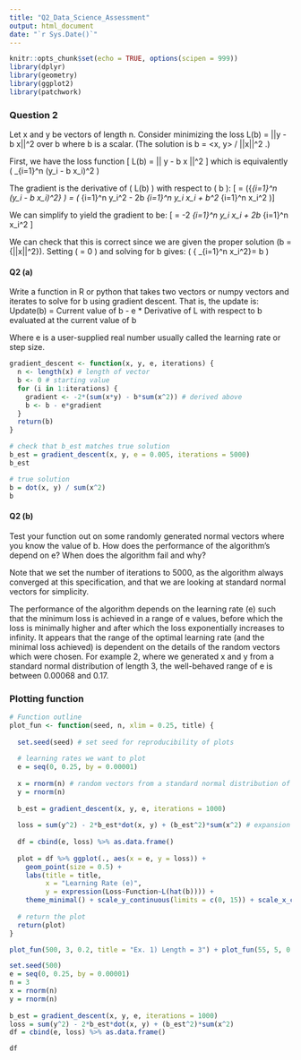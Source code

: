 ```yaml
---
title: "Q2_Data_Science_Assessment"
output: html_document
date: "`r Sys.Date()`"
---
```


```r
knitr::opts_chunk$set(echo = TRUE, options(scipen = 999))
library(dplyr)
library(geometry)
library(ggplot2)
library(patchwork)
```


### Question 2
Let x and y be vectors of length n. Consider minimizing the loss L(b) = ||y - b x||^2 over b where b is a scalar. (The solution is b = <x, y> / ||x||^2 .) 

First, we have the loss function \[ L(b) = || y - b \cdot x ||^2 \] which is equivalently \( \sum_{i=1}^n (y_i - b \cdot x_i)^2 \)

The gradient is the derivative of \( L(b) \) with respect to \( b \): \[ \frac{dL(b)}{db} = \frac{d}{db} \left({\sum_{i=1}^n (y_i - b \cdot x_i)^2} \right) = \frac{d}{db} \left( \sum_{i=1}^n y_i^2 - 2b \sum_{i=1}^n y_i \cdot x_i + b^2 \sum_{i=1}^n x_i^2 \right)\]

We can simplify to yield the gradient to be:
\[ \frac{dL(b)}{db} = -2 \sum_{i=1}^n y_i \cdot x_i + 2b \sum_{i=1}^n x_i^2 \] 

We can check that this is correct since we are given the proper solution \(b = \frac{<x, y>} {||x||^2}\). Setting \( \frac{dL(b)}{db} = 0 \) and solving for b gives: \( \frac{\sum_{i=1}^n y_i \cdot x_i} { \sum_{i=1}^n x_i^2}= b \)

#### Q2 (a) 
Write a function in R or python that takes two vectors or numpy vectors and iterates to solve for b using gradient descent. That is, the update is: Update(b) = Current value of b - e * Derivative of L with respect to b evaluated at the current value of b

Where e is a user-supplied real number usually called the learning rate or step size.

```r
gradient_descent <- function(x, y, e, iterations) {
  n <- length(x) # length of vector
  b <- 0 # starting value
  for (i in 1:iterations) {
    gradient <- -2*(sum(x*y) - b*sum(x^2)) # derived above
    b <- b - e*gradient
  }
  return(b)
}

# check that b_est matches true solution
b_est = gradient_descent(x, y, e = 0.005, iterations = 5000)
b_est

# true solution
b = dot(x, y) / sum(x^2)
b
```


#### Q2 (b) 
Test your function out on some randomly generated normal vectors where you know the value of b. How does the performance of the algorithm’s depend on e? When does the algorithm fail and why?

Note that we set the number of iterations to 5000, as the algorithm always converged at this specification, and that we are looking at standard normal vectors for simplicity.

The performance of the algorithm depends on the learning rate (e) such that the minimum loss is achieved in a range of e values, before which the loss is minimally higher and after which the loss exponentially increases to infinity. It appears that the range of the optimal learning rate (and the minimal loss achieved) is dependent on the details of the random vectors which were chosen. For example 2, where we generated x and y from a standard normal distribution of length 3, the well-behaved range of e is between 0.00068 and 0.17.

### Plotting function
```r
# Function outline
plot_fun <- function(seed, n, xlim = 0.25, title) {
  
  set.seed(seed) # set seed for reproducibility of plots
  
  # learning rates we want to plot
  e = seq(0, 0.25, by = 0.00001)
  
  x = rnorm(n) # random vectors from a standard normal distribution of length n
  y = rnorm(n)
  
  b_est = gradient_descent(x, y, e, iterations = 1000)
  
  loss = sum(y^2) - 2*b_est*dot(x, y) + (b_est^2)*sum(x^2) # expansion of original equation
  
  df = cbind(e, loss) %>% as.data.frame() 
  
  plot = df %>% ggplot(., aes(x = e, y = loss)) +
    geom_point(size = 0.5) +
    labs(title = title, 
         x = "Learning Rate (e)",
         y = expression(Loss~Function~L(hat(b)))) +
    theme_minimal() + scale_y_continuous(limits = c(0, 15)) + scale_x_continuous(limits = c(0, xlim))
  
  # return the plot
  return(plot)
}

```

```r
plot_fun(500, 3, 0.2, title = "Ex. 1) Length = 3") + plot_fun(55, 5, 0.23, title = "Ex. 2) Length = 5") + plot_fun(4, 10, 0.08, title = "Ex. 3) Length = 10") + plot_annotation(title = "Learning Rate vs. Loss", subtitle = "(for randomly generated standard normal vectors with varying lengths)")
```

```r
set.seed(500)
e = seq(0, 0.25, by = 0.00001)
n = 3
x = rnorm(n)
y = rnorm(n)
  
b_est = gradient_descent(x, y, e, iterations = 1000)
loss = sum(y^2) - 2*b_est*dot(x, y) + (b_est^2)*sum(x^2)
df = cbind(e, loss) %>% as.data.frame() 

df
```

